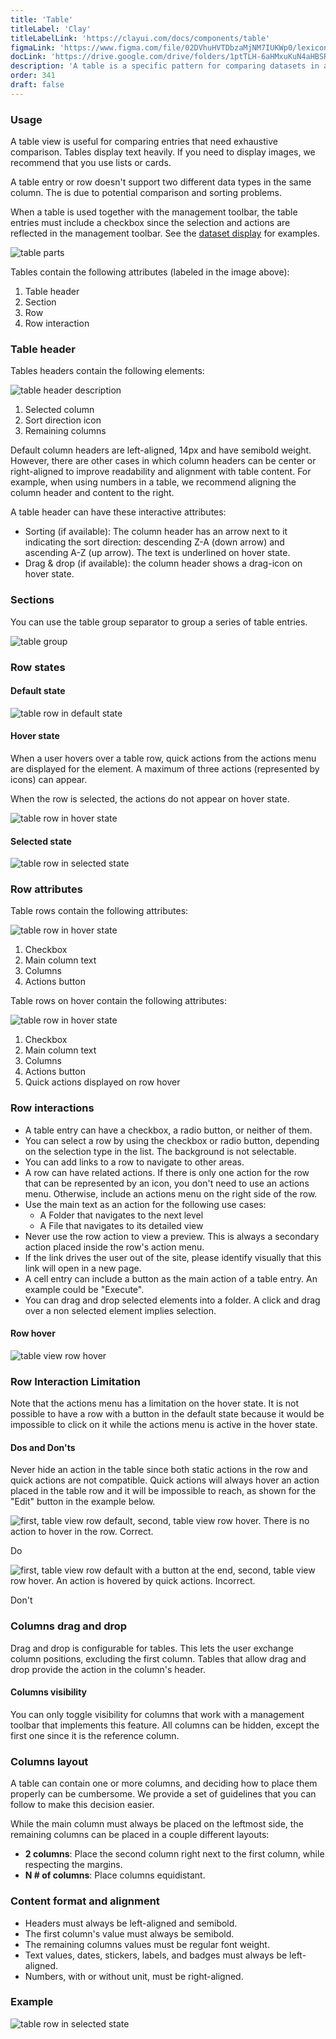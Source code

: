```yaml
---
title: 'Table'
titleLabel: 'Clay'
titleLabelLink: 'https://clayui.com/docs/components/table'
figmaLink: 'https://www.figma.com/file/02DVhuHVTDbzaMjNM7IUKWp0/lexicon?node-id=6012%3A44328'
docLink: 'https://drive.google.com/drive/folders/1ptTLH-6aHMxuKuN4aHBSRGfUGg_A-RfH?usp=sharing'
description: 'A table is a specific pattern for comparing datasets in a very direct and analytical way.'
order: 341
draft: false
---
```



### Usage

A table view is useful for comparing entries that need exhaustive comparison. Tables display text heavily. If you need to display images, we recommend that you use lists or cards.

A table entry or row doesn't support two different data types in the same column. The is due to potential comparison and sorting problems.

When a table is used together with the management toolbar, the table entries must include a checkbox since the selection and actions are reflected in the management toolbar. See the [dataset display](./../dataset-display) for examples.

![table parts](/images/lexicon/TableParts.jpg)

Tables contain the following attributes (labeled in the image above):

1. Table header
2. Section
3. Row
4. Row interaction

### Table header
Tables headers contain the following elements:

![table header description](/images/lexicon/TableHeaderParts.jpg)

1. Selected column
2. Sort direction icon
3. Remaining columns

Default column headers are left-aligned, 14px and have semibold weight. However, there are other cases in which column headers can be center or right-aligned to improve readability and alignment with table content. For example, when using numbers in a table, we recommend aligning the column header and content to the right.

A table header can have these interactive attributes:

-   Sorting (if available): The column header has an arrow next to it indicating the sort direction: descending Z-A (down arrow) and ascending A-Z (up arrow). The text is underlined on hover state.
-   Drag & drop (if available): the column header shows a drag-icon on hover state.


### Sections

You can use the table group separator to group a series of table entries.

![table group](/images/lexicon/TableViewGroupSeparator.jpg)

### Row states

#### Default state

![table row in default state](/images/lexicon/TableViewDefault.jpg)

#### Hover state

When a user hovers over a table row, quick actions from the actions menu are displayed for the element. A maximum of three actions (represented by icons) can appear.

When the row is selected, the actions do not appear on hover state.

![table row in hover state](/images/lexicon/TableViewHover.jpg)

#### Selected state

![table row in selected state](/images/lexicon/TableViewSelected.jpg)

### Row attributes
Table rows contain the following attributes:

![table row in hover state](/images/lexicon/TableViewDefaultParts.jpg)

1. Checkbox
2. Main column text
3. Columns
4. Actions button

Table rows on hover contain the following attributes:

![table row in hover state](/images/lexicon/TableViewHoverParts.jpg)

1. Checkbox
2. Main column text
3. Columns
4. Actions button
5. Quick actions displayed on row hover

### Row interactions

-   A table entry can have a checkbox, a radio button, or neither of them.
-   You can select a row by using the checkbox or radio button, depending on the selection type in the list. The background is not selectable.
-   You can add links to a row to navigate to other areas.
-   A row can have related actions. If there is only one action for the row that can be represented by an icon, you don't need to use an actions menu. Otherwise, include an actions menu on the right side of the row.
-   Use the main text as an action for the following use cases:
    -   A Folder that navigates to the next level
    -   A File that navigates to its detailed view
-   Never use the row action to view a preview. This is always a secondary action placed inside the row's action menu.
-   If the link drives the user out of the site, please identify visually that this link will open in a new page.
-   A cell entry can include a button as the main action of a table entry. An example could be "Execute".
-   You can drag and drop selected elements into a folder. A click and drag over a non selected element implies selection.

#### Row hover

![table view row hover](/images/lexicon/TableViewRowHover.gif)

### Row Interaction Limitation

Note that the actions menu has a limitation on the hover state. It is not possible to have a row with a button in the default state because it would be impossible to click on it while the actions menu is active in the hover state.

#### Dos and Don'ts

Never hide an action in the table since both static actions in the row and quick actions are not compatible. Quick actions will always hover an action placed in the table row and it will be impossible to reach, as shown for the "Edit" button in the example below.

<Grid variant='smallCards' >
	<Box>
		<img
			style={{ marginTop: '1.5rem' }}
			src="/images/lexicon/TableRowInteractionDo.jpg"
			alt="first, table view row default, second, table view row hover. There is no action to hover in the row. Correct."
		/>
		<p class="do">Do</p>
	</Box>
</Grid>
<Grid variant='smallCards' >
	<Box>
		<img
			style={{ marginTop: '1.5rem' }}
			src="/images/lexicon/TableRowInteractionDont.jpg"
			alt="first, table view row default with a button at the end, second, table view row hover. An action is hovered by quick actions. Incorrect."
		/>
		<p class="dont">Don't</p>
	</Box>
</Grid>

### Columns drag and drop

Drag and drop is configurable for tables. This lets the user exchange column positions, excluding the first column. Tables that allow drag and drop provide the action in the column's header.

#### Columns visibility

You can only toggle visibility for columns that work with a management toolbar that implements this feature. All columns can be hidden, except the first one since it is the reference column.

### Columns layout

A table can contain one or more columns, and deciding how to place them properly can be cumbersome. We provide a set of guidelines that you can follow to make this decision easier.

While the main column must always be placed on the leftmost side, the remaining columns can be placed in a couple different layouts:

-   **2 columns**: Place the second column right next to the first column, while respecting the margins.
-   **N # of columns**: Place columns equidistant.

### Content format and alignment

-   Headers must always be left-aligned and semibold.
-   The first column's value must always be semibold.
-   The remaining columns values must be regular font weight.
-   Text values, dates, stickers, labels, and badges must always be left-aligned.
-   Numbers, with or without unit, must be right-aligned.

### Example

![table row in selected state](/images/lexicon/TableExample.jpg)
